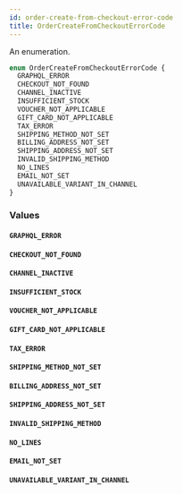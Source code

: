 ```yaml
---
id: order-create-from-checkout-error-code
title: OrderCreateFromCheckoutErrorCode
---
```


An enumeration.

```graphql
enum OrderCreateFromCheckoutErrorCode {
  GRAPHQL_ERROR
  CHECKOUT_NOT_FOUND
  CHANNEL_INACTIVE
  INSUFFICIENT_STOCK
  VOUCHER_NOT_APPLICABLE
  GIFT_CARD_NOT_APPLICABLE
  TAX_ERROR
  SHIPPING_METHOD_NOT_SET
  BILLING_ADDRESS_NOT_SET
  SHIPPING_ADDRESS_NOT_SET
  INVALID_SHIPPING_METHOD
  NO_LINES
  EMAIL_NOT_SET
  UNAVAILABLE_VARIANT_IN_CHANNEL
}
```

### Values

#### `GRAPHQL_ERROR`

#### `CHECKOUT_NOT_FOUND`

#### `CHANNEL_INACTIVE`

#### `INSUFFICIENT_STOCK`

#### `VOUCHER_NOT_APPLICABLE`

#### `GIFT_CARD_NOT_APPLICABLE`

#### `TAX_ERROR`

#### `SHIPPING_METHOD_NOT_SET`

#### `BILLING_ADDRESS_NOT_SET`

#### `SHIPPING_ADDRESS_NOT_SET`

#### `INVALID_SHIPPING_METHOD`

#### `NO_LINES`

#### `EMAIL_NOT_SET`

#### `UNAVAILABLE_VARIANT_IN_CHANNEL`
